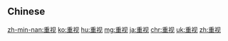 {{also|重視}}
==Chinese==
{{zh-see|重視}}

[[zh-min-nan:重视]]
[[ko:重视]]
[[hu:重视]]
[[mg:重视]]
[[ja:重视]]
[[chr:重视]]
[[uk:重视]]
[[zh:重视]]